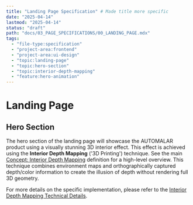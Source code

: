 ```yaml
---
title: "Landing Page Specification" # Made title more specific
date: "2025-04-14"
lastmod: "2025-04-14"
status: "draft"
path: "docs/03_PAGE_SPECIFICATIONS/00_LANDING_PAGE.mdx"
tags:
  - "file-type:specification"
  - "project-area:frontend"
  - "project-area:ui-design"
  - "topic:landing-page"
  - "topic:hero-section"
  - "topic:interior-depth-mapping"
  - "feature:hero-animation"
---
```


# Landing Page

## Hero Section

The hero section of the landing page will showcase the AUTOMALAR product using a visually stunning 3D interior effect. This effect is achieved using the **Interior Depth Mapping** ('3D Printing') technique. See the main [Concept: Interior Depth Mapping](../../concepts/00_INTERIOR_DEPTH_MAPPING.mdx) definition for a high-level overview. This technique combines environment maps and orthographically captured depth/color information to create the illusion of depth without rendering full 3D geometry.

For more details on the specific implementation, please refer to the [Interior Depth Mapping Technical Details](../../05_TECHNICAL_IMPLEMENTATION/06_3D_IMPLEMENTATION/05_INTERIOR_DEPTH_MAPPING.mdx).
